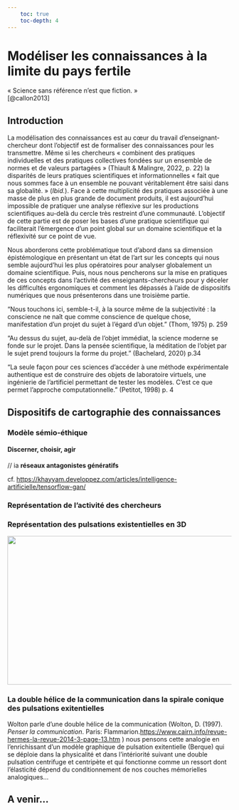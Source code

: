 ```yaml
---
    toc: true
    toc-depth: 4
---
```


# Modéliser les connaissances à la limite du pays fertile {#sec-part-modeliserConnaissances}

::: {#exergue1 .exergue}
« Science sans référence n'est que fiction. »\
[@callon2013]
:::

## Introduction

La modélisation des connaissances est au cœur du travail d'enseignant-chercheur dont l'objectif est de formaliser des connaissances pour les transmettre. Même si les chercheurs « combinent des pratiques individuelles et des pratiques collectives fondées sur un ensemble de normes et de valeurs partagées » (Thiault & Malingre, 2022, p. 22) la disparités de leurs pratiques scientifiques et informationnelles « fait que nous sommes face à un ensemble ne pouvant véritablement être saisi dans sa globalité. » (*Ibid.*). Face à cette multiplicité des pratiques associée à une masse de plus en plus grande de document produits, il est aujourd'hui impossible de pratiquer une analyse réflexive sur les productions scientifiques au-delà du cercle très restreint d'une communauté. L'objectif de cette partie est de poser les bases d'une pratique scientifique qui faciliterait l'émergence d'un point global sur un domaine scientifique et la réflexivité sur ce point de vue.

Nous aborderons cette problématique tout d'abord dans sa dimension épistémologique en présentant un état de l'art sur les concepts qui nous semble aujourd'hui les plus opératoires pour analyser globalement un domaine scientifique. Puis, nous nous pencherons sur la mise en pratiques de ces concepts dans l'activité des enseignants-chercheurs pour y déceler les difficultés ergonomiques et comment les dépassés à l'aide de dispositifs numériques que nous présenterons dans une troisième partie.

"Nous touchons ici, semble-t-il, à la source même de la subjectivité : la conscience ne naît que comme conscience de quelque chose, manifestation d'un projet du sujet à l'égard d'un objet." (Thom, 1975) p. 259

"Au dessus du sujet, au-delà de l'objet immédiat, la science moderne se fonde sur le projet. Dans la pensée scientifique, la méditation de l'objet par le sujet prend toujours la forme du projet." (Bachelard, 2020) p.34

"La seule façon pour ces sciences d'accéder à une méthode expérimentale authentique est de construire des objets de laboratoire virtuels, une ingénierie de l'artificiel permettant de tester les modèles. C'est ce que permet l'approche computationnelle." (Petitot, 1998) p. 4



## Dispositifs de cartographie des connaissances

### Modèle sémio-éthique

#### Discerner, choisir, agir

// ia **réseaux antagonistes génératifs**

cf. <https://khayyam.developpez.com/articles/intelligence-artificielle/tensorflow-gan/>

### Représentation de l'activité des chercheurs {#sec-datavizActiChercheur}

### Représentation des pulsations existentielles en 3D {#sec-pulsaExi3D}

![](media/1000000100000D26000006D802ED365FE722E85E.png){width="17cm" height="8.848cm"}

### La double hélice de la communication dans la spirale conique des pulsations exitentielles

Wolton parle d'une double hélice de la communication (Wolton, D. (1997). *Penser la communication*. Paris: Flammarion.<https://www.cairn.info/revue-hermes-la-revue-2014-3-page-13.htm> ) nous pensons cette analogie en l'enrichissant d'un modèle graphique de pulsation exitentielle (Berque) qui se déploie dans la physicalité et dans l'intériorité suivant une double pulsation centrifuge et centripète et qui fonctionne comme un ressort dont l'élasticité dépend du conditionnement de nos couches mémorielles analogiques\...

## A venir...